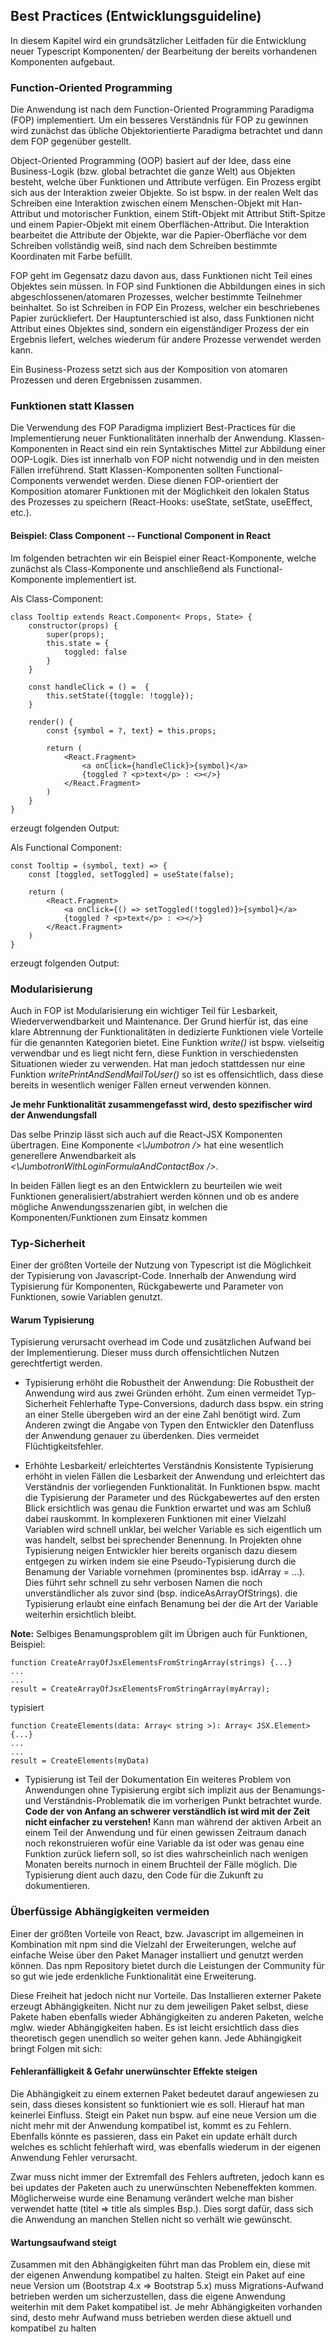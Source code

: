 ## Best Practices (Entwicklungsguideline)

In diesem Kapitel wird ein grundsätzlicher Leitfaden für die Entwicklung neuer Typescript Komponenten/ der Bearbeitung der bereits vorhandenen Komponenten aufgebaut.

### Function-Oriented Programming

Die Anwendung ist nach dem Function-Oriented Programming Paradigma (FOP) implementiert. Um ein besseres Verständnis für FOP zu gewinnen wird zunächst das übliche Objektorientierte Paradigma betrachtet und dann dem FOP gegenüber gestellt.

Object-Oriented Programming (OOP) basiert auf der Idee, dass eine Business-Logik (bzw. global betrachtet die ganze Welt) aus Objekten besteht, welche über Funktionen und Attribute verfügen. Ein Prozess ergibt sich aus der Interaktion zweier Objekte. So ist bspw. in der realen Welt das Schreiben eine Interaktion zwischen einem Menschen-Objekt mit Han-Attribut und motorischer Funktion, einem Stift-Objekt mit Attribut Stift-Spitze und einem Papier-Objekt mit einem Oberflächen-Attribut. Die Interaktion bearbeitet die Attribute der Objekte, war die Papier-Oberfläche vor dem Schreiben vollständig weiß, sind nach dem Schreiben bestimmte Koordinaten mit Farbe befüllt.

FOP geht im Gegensatz dazu davon aus, dass Funktionen nicht Teil eines Objektes sein müssen. In FOP sind Funktionen die Abbildungen eines in sich abgeschlossenen/atomaren Prozesses, welcher bestimmte Teilnehmer beinhaltet. So ist Schreiben in FOP Ein Prozess, welcher ein beschriebenes Papier zurückliefert.
Der Hauptunterschied ist also, dass Funktionen nicht Attribut eines Objektes sind, sondern ein eigenständiger Prozess der ein Ergebnis liefert, welches wiederum für andere Prozesse verwendet werden kann.

Ein Business-Prozess setzt sich aus der Komposition von atomaren Prozessen und deren Ergebnissen zusammen.

### Funktionen statt Klassen

Die Verwendung des FOP Paradigma impliziert Best-Practices für die Implementierung
neuer Funktionalitäten innerhalb der Anwendung. Klassen-Komponenten in React
sind ein rein Syntaktisches Mittel zur Abbildung einer OOP-Logik. Dies ist innerhalb von
FOP nicht notwendig und in den meisten Fällen irreführend. Statt Klassen-Komponenten sollten
Functional-Components verwendet werden. Diese dienen FOP-orientiert der Komposition atomarer
Funktionen mit der Möglichkeit den lokalen Status des Prozesses zu speichern
(React-Hooks: useState, setState, useEffect, etc.).

#### Beispiel: Class Component -- Functional Component in React

Im folgenden betrachten wir ein Beispiel einer React-Komponente, welche zunächst als
Class-Komponente und anschließend als Functional-Komponente implementiert ist.

Als Class-Component:

    class Tooltip extends React.Component< Props, State> {
        constructor(props) {
            super(props);
            this.state = {
                toggled: false
            }
        }

        const handleClick = () =  {
            this.setState({toggle: !toggle});
        }

        render() {
            const {symbol = ?, text} = this.props;

            return (
                <React.Fragment>
                    <a onClick={handleClick}>{symbol}</a>
                    {toggled ? <p>text</p> : <></>}
                </React.Fragment>
            )
        }
    }

erzeugt folgenden Output:


<div>
  <Class_Example symbol="This is a Class Component" text="Beispieltext" />
</div>

Als Functional Component:

    const Tooltip = (symbol, text) => {
        const [toggled, setToggled] = useState(false);

        return (
            <React.Fragment>
                <a onClick={() => setToggled(!toggled)}>{symbol}</a>
                {toggled ? <p>text</p> : <></>}
            </React.Fragment>
        )
    }

erzeugt folgenden Output:


<div>
  <Functional_Example symbol="This is a Functional Component" text="Beispieltext" />
</div>

### Modularisierung

Auch in FOP ist Modularisierung ein wichtiger Teil für Lesbarkeit, Wiederverwendbarkeit und Maintenance. Der Grund hierfür ist, das eine klare Abtrennung der Funktionalitäten in dedizierte Funktionen viele Vorteile für die genannten Kategorien bietet. Eine Funktion _write()_ ist bspw. vielseitig verwendbar und es liegt nicht fern, diese Funktion in verschiedensten Situationen wieder zu verwenden. Hat man jedoch stattdessen nur eine Funktion _writePrintAndSendMailToUser()_ so ist es offensichtlich, dass diese bereits in wesentlich weniger Fällen erneut verwenden können.

**Je mehr Funktionalität zusammengefasst wird, desto spezifischer wird der Anwendungsfall**

Das selbe Prinzip lässt sich auch auf die React-JSX Komponenten übertragen. Eine Komponente _<\Jumbotron />_ hat eine wesentlich generellere Anwendbarkeit als _<\JumbotronWithLoginFormulaAndContactBox />_.

In beiden Fällen liegt es an den Entwicklern zu beurteilen wie weit Funktionen generalisiert/abstrahiert werden können und ob es andere mögliche Anwendungsszenarien gibt, in welchen die Komponenten/Funktionen zum Einsatz kommen

### Typ-Sicherheit

Einer der größten Vorteile der Nutzung von Typescript ist die Möglichkeit der Typisierung von Javascript-Code. Innerhalb der Anwendung wird Typisierung für Komponenten, Rückgabewerte und Parameter von Funktionen, sowie Variablen genutzt.

#### Warum Typisierung

Typisierung verursacht overhead im Code und zusätzlichen Aufwand bei der Implementierung. Dieser muss durch offensichtlichen Nutzen gerechtfertigt werden.

- Typisierung erhöht die Robustheit der Anwendung:
  Die Robustheit der Anwendung wird aus zwei Gründen erhöht. Zum einen vermeidet Typ-Sicherheit Fehlerhafte Type-Conversions, dadurch dass bspw. ein string an einer Stelle übergeben wird an der eine Zahl benötigt wird. Zum Anderen zwingt die Angabe von Typen den Entwickler den Datenfluss der Anwendung genauer zu überdenken. Dies vermeidet Flüchtigkeitsfehler.

- Erhöhte Lesbarkeit/ erleichtertes Verständnis
  Konsistente Typisierung erhöht in vielen Fällen die Lesbarkeit der Anwendung und erleichtert das Verständnis der vorliegenden Funktionalität. In Funktionen bspw. macht die Typisierung der Parameter und des Rückgabewertes auf den ersten Blick ersichtlich was genau die Funktion erwartet und was am Schluß dabei rauskommt. In komplexeren Funktionen mit einer Vielzahl Variablen wird schnell unklar, bei welcher Variable es sich eigentlich um was handelt, selbst bei sprechender Benennung. In Projekten ohne Typisierung neigen Entwickler hier bereits organisch dazu diesem entgegen zu wirken indem sie eine Pseudo-Typisierung durch die Benamung der Variable vornehmen (prominentes bsp. idArray = ...). Dies führt sehr schnell zu sehr verbosen Namen die noch unverständlicher als zuvor sind (bsp. indiceAsArrayOfStrings). die Typisierung erlaubt eine einfach Benamung bei der die Art der Variable weiterhin ersichtlich bleibt.

**Note:** Selbiges Benamungsproblem gilt im Übrigen auch für Funktionen, Beispiel:

    function CreateArrayOfJsxElementsFromStringArray(strings) {...}
    ...
    ...
    result = CreateArrayOfJsxElementsFromStringArray(myArray);

typisiert

    function CreateElements(data: Array< string >): Array< JSX.Element> {...}
    ...
    ...
    result = CreateElements(myData)

- Typisierung ist Teil der Dokumentation
  Ein weiteres Problem von Anwendungen ohne Typisierung ergibt sich implizit aus der Benamungs-und Verständnis-Problematik die im vorherigen Punkt betrachtet wurde. **Code der von Anfang an schwerer verständlich ist wird mit der Zeit nicht einfacher zu verstehen!** Kann man während der aktiven Arbeit an einem Teil der Anwendung und für einen gewissen Zeitraum danach noch rekonstruieren wofür eine Variable da ist oder was genau eine Funktion zurück liefern soll, so ist dies wahrscheinlich nach wenigen Monaten bereits nurnoch in einem Bruchteil der Fälle möglich. Die Typisierung dient auch dazu, den Code für die Zukunft zu dokumentieren.

### Überfüssige Abhängigkeiten vermeiden

Einer der größten Vorteile von React, bzw. Javascript im allgemeinen in Kombination mit npm sind die Vielzahl der Erweiterungen, welche auf einfache Weise über den Paket Manager installiert und genutzt werden können. Das npm Repository bietet durch die Leistungen der Community für so gut wie jede erdenkliche Funktionalität eine Erweiterung.

Diese Freiheit hat jedoch nicht nur Vorteile. Das Installieren externer Pakete erzeugt Abhängigkeiten. Nicht nur zu dem jeweiligen Paket selbst, diese Pakete haben ebenfalls wieder Abhängigkeiten zu anderen Paketen, welche mglw. wieder Abhängigkeiten haben. Es ist leicht ersichtlich dass dies theoretisch gegen unendlich so weiter gehen kann. Jede Abhängigkeit bringt Folgen mit sich:

#### Fehleranfälligkeit & Gefahr unerwünschter Effekte steigen

Die Abhängigkeit zu einem externen Paket bedeutet darauf angewiesen zu sein, dass dieses konsistent so funktioniert wie es soll. Hierauf hat man keinerlei Einfluss. Steigt ein Paket nun bspw. auf eine neue Version um die nicht mehr mit der Anwendung kompatibel ist, kommt es zu Fehlern. Ebenfalls könnte es passieren, dass ein Paket ein update erhält durch welches es schlicht fehlerhaft wird, was ebenfalls wiederum in der eigenen Anwendung Fehler verursacht.

Zwar muss nicht immer der Extremfall des Fehlers auftreten, jedoch kann es bei updates der Paketen auch zu unerwünschten Nebeneffekten kommen. Möglicherweise wurde eine Benamung verändert welche man bisher verwendet hatte (titel => title als simples Bsp.). Dies sorgt dafür, dass sich die Anwendung an manchen Stellen nicht so verhält wie gewünscht.

#### Wartungsaufwand steigt

Zusammen mit den Abhängigkeiten führt man das Problem ein, diese mit der eigenen Anwendung kompatibel zu halten. Steigt ein Paket auf eine neue Version um (Bootstrap 4.x => Bootstrap 5.x) muss Migrations-Aufwand betrieben werden um sicherzustellen, dass die eigene Anwendung weiterhin mit dem Paket kompatibel ist. Je mehr Abhängigkeiten vorhanden sind, desto mehr Aufwand muss betrieben werden diese aktuell und kompatibel zu halten
